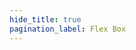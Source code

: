 ```yaml
---
hide_title: true
pagination_label: Flex Box
---
```



<FeatureIcon src={css} alt="Flex Box" title="Flex Box" />
<LinkList
  srcList={[
    {
      title: "Flex",
      link: "/docs/front-end/css/flex-box/flex",
      src: css,
      alt: "Flex",
    },
  ]}
/>
